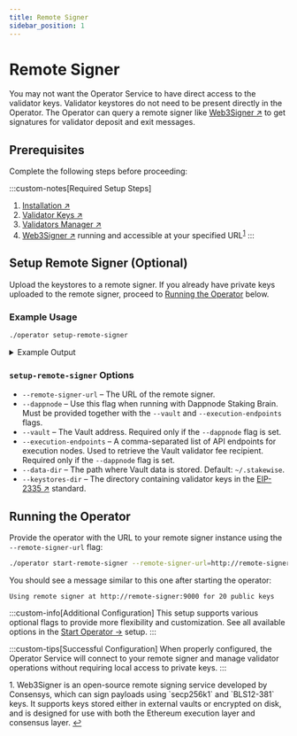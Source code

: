 ```yaml
---
title: Remote Signer
sidebar_position: 1
---
```



# Remote Signer

You may not want the Operator Service to have direct access to the validator keys. Validator keystores do not need to be present directly in the Operator.
The Operator can query a remote signer like [Web3Signer ↗](https://docs.web3signer.consensys.io/) to get signatures for validator deposit and exit messages.
## Prerequisites

Complete the following steps before proceeding:

:::custom-notes[Required Setup Steps]
  1. [Installation ↗](../installation)
  2. [Validator Keys ↗](../validator-keys)
  3. [Validators Manager ↗](../validators-manager)
  4. [Web3Signer ↗](https://docs.web3signer.consensys.io/) running and accessible at your specified URL<sup><a href="#user-content-fn-1" id="user-content-fnref-1">1</a></sup>
:::

## Setup Remote Signer (Optional)

Upload the keystores to a remote signer. If you already have private keys uploaded to the remote signer, proceed to [Running the Operator](#running-the-operator) below.

### Example Usage

```bash
./operator setup-remote-signer
```

<details className="custom-details">
<summary>Example Output</summary>

```
Enter the URL of the remote signer (e.g. https://signer:9000): https://localhost:9000
Successfully imported 10 keys into remote signer.
Remove local keystores? [y/N]: y
Removed keystores from local filesystem.
Done. Successfully configured operator to use remote signer for 10 public key(s)!
```
</details>

### `setup-remote-signer` Options

- `--remote-signer-url` – The URL of the remote signer.
- `--dappnode` – Use this flag when running with Dappnode Staking Brain. Must be provided together with the `--vault` and `--execution-endpoints` flags.
- `--vault` – The Vault address. Required only if the `--dappnode` flag is set.
- `--execution-endpoints` – A comma-separated list of API endpoints for execution nodes. Used to retrieve the Vault validator fee recipient. Required only if the `--dappnode` flag is set.
- `--data-dir` – The path where Vault data is stored. Default: `~/.stakewise`.
- `--keystores-dir` – The directory containing validator keys in the [EIP-2335 ↗](https://eips.ethereum.org/EIPS/eip-2335) standard.

## Running the Operator

Provide the operator with the URL to your remote signer instance using the `--remote-signer-url` flag:

```bash
./operator start-remote-signer --remote-signer-url=http://remote-signer:9000 ...
```

You should see a message similar to this one after starting the operator:

```
Using remote signer at http://remote-signer:9000 for 20 public keys
```

:::custom-info[Additional Configuration]
This setup supports various optional flags to provide more flexibility and customization. See all available options in the [Start Operator →](../start-operator#optional-flags) setup.
:::

:::custom-tips[Successful Configuration]
  When properly configured, the Operator Service will connect to your remote signer and manage validator operations without requiring local access to private keys.
:::

<div id="user-content-fn-1" style={{fontSize: '0.85em', color: 'var(--ifm-color-content-secondary)', marginTop: '2rem', listStyle: 'none', fontFamily: 'Fragment Mono, ui-monospace, SFMono-Regular, Menlo, Monaco, Consolas, Liberation Mono, Courier New, monospace'}}>
  <span>1.</span>
  Web3Signer is an open-source remote signing service developed by Consensys, which can sign payloads using `secp256k1` and `BLS12-381` keys. It supports keys stored either in external vaults or encrypted on disk, and is designed for use with both the Ethereum execution layer and consensus layer.  <a href="#user-content-fnref-1" style={{color: 'var(--ifm-color-content-secondary)', textDecoration: 'none'}}>↩</a>
</div>
